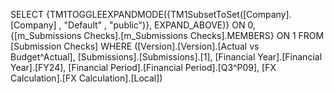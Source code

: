 SELECT {TM1TOGGLEEXPANDMODE({TM1SubsetToSet([Company].[Company] , "Default" , "public")}, EXPAND_ABOVE)} ON 0, {[m_Submissions Checks].[m_Submissions Checks].MEMBERS} ON 1 FROM [Submission Checks] WHERE ([Version].[Version].[Actual vs Budget^Actual], [Submissions].[Submissions].[1], [Financial Year].[Financial Year].[FY24], [Financial Period].[Financial Period].[Q3^P09], [FX Calculation].[FX Calculation].[Local])